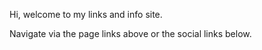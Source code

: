 Hi, welcome to my links and info site.

Navigate via the page links above or the social links below.

